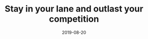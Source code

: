 ---
slug: stay-in-your-lane-and-outlast-your-competition
title: "Stay in your lane and outlast your competition"
description: A short reflection on user experience and design.
date: 2019-08-20
readingTime: 1
---